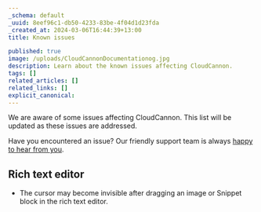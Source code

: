 ```yaml
---
_schema: default
_uuid: 8eef96c1-db50-4233-83be-4f04d1d23fda
_created_at: 2024-03-06T16:44:39+13:00
title: Known issues

published: true
image: /uploads/CloudCannonDocumentationog.jpg
description: Learn about the known issues affecting CloudCannon.
tags: []
related_articles: []
related_links: []
explicit_canonical:
---
```

We are aware of some issues affecting CloudCannon. This list will be updated as these issues are addressed.

Have you encountered an issue? Our friendly support team is always <a href="/support/" rel="noreferrer">happy to hear from you</a>.

## Rich text editor

* The cursor may become invisible after dragging an image or Snippet block in the rich text editor.